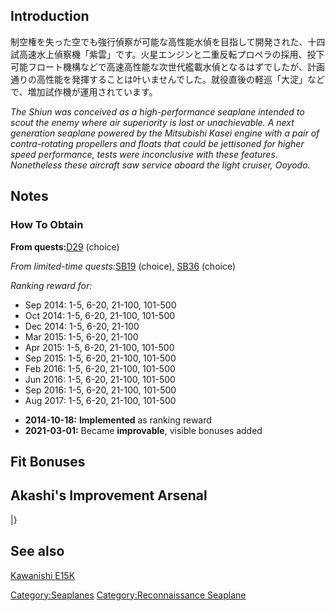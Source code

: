 {{EquipmentInfo|118}}

==Introduction==
制空権を失った空でも強行偵察が可能な高性能水偵を目指して開発された、十四試高速水上偵察機「紫雲」です。火星エンジンと二重反転プロペラの採用、投下可能フロート機構などで高速高性能な次世代艦載水偵となるはずでしたが、計画通りの高性能を発揮することは叶いませんでした。就役直後の軽巡「大淀」などで、増加試作機が運用されています。 

''The Shiun was conceived as a high-performance seaplane intended to scout the enemy where air superiority is lost or unachievable. A next generation seaplane powered by the Mitsubishi Kasei engine with a pair of contra-rotating propellers and floats that could be jettisoned for higher speed performance, tests were inconclusive with these features. Nonetheless these aircraft saw service aboard the light cruiser, Ooyodo.'' 

==Notes==
<div class="mw-collapsible"><h3>How To Obtain</h3>
<div class="mw-collapsible-content">
'''From quests: '''[[Quests#D29|D29]] (choice)

''From limited-time quests: ''[[Quests/Seasonal#SB19|SB19]] (choice), [[Quests/Seasonal#SB36|SB36]] (choice)

''Ranking reward for:''
* Sep 2014: 1-5, 6-20, 21-100, 101-500
* Oct 2014: 1-5, 6-20, 21-100, 101-500
* Dec 2014: 1-5, 6-20, 21-100
* Mar 2015: 1-5, 6-20, 21-100
* Apr 2015: 1-5, 6-20, 21-100, 101-500
* Sep 2015: 1-5, 6-20, 21-100, 101-500
* Feb 2016: 1-5, 6-20, 21-100, 101-500
* Jun 2016: 1-5, 6-20, 21-100, 101-500
* Sep 2016: 1-5, 6-20, 21-100, 101-500
* Aug 2017: 1-5, 6-20, 21-100, 101-500

</div></div>


<div class="mw-collapsible><h3>Updates History</h3>
<div class="mw-collapsible-content>
* '''2014-10-18:''' '''Implemented''' as ranking reward
* '''2021-03-01:''' Became '''improvable''', visible bonuses added
</div></div>

==Fit Bonuses==
{{:Shiun/Bonuses}}
{{:Equipment Bonuses/Reconnaissance Seaplanes}}

==Akashi's Improvement Arsenal==
{{AkashiWorkshop}}
{{AkashiWorkshopLine
|Name={{PAGENAME}}
|ItemType=Seaplane
|Fuel=170
|Ammo=20
|Steel=0
|Baux=390
|Mats0-5=6/7
|Mats6-9=10/13
|Mats10=-
|Screws0-5=4/5
|Screws6-9=6/7
|Screws10=-
|EquipConsume0-5=2x{{Seaplane|Type 0 Recon Seaplane}}
|EquipConsume6-9=1x{{YellowPlane|Saiun}}
|EquipConsume10=-
|Mon=O
|Tue=O
|Wed=O
|Thu=O
|2ndShip=[[Ooyodo]]
|Notes=
}}
|}

==See also==
[[wikipedia:Kawanishi_E15K|Kawanishi E15K]]
{{Equipmentlist}}
[[Category:Seaplanes]]
[[Category:Reconnaissance Seaplane]]